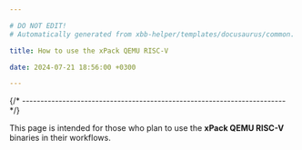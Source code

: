 ```yaml
---

# DO NOT EDIT!
# Automatically generated from xbb-helper/templates/docusaurus/common.

title: How to use the xPack QEMU RISC-V

date: 2024-07-21 18:56:00 +0300

---
```




{/* ------------------------------------------------------------------------ */}

This page is intended for those who plan
to use the **xPack QEMU RISC-V** binaries in their workflows.

<Versioning/>

<LibrariesAndRpath/>

<More/>

<UseInTesting/>
